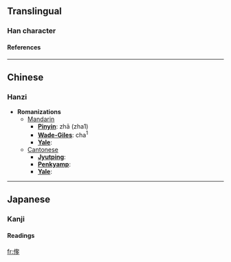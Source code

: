 ==Translingual==
===Han character===
{{Han char|rad=人|as=09|sn=11|four=|canj=人大弓弓 (OKNN)}}
====References====
{{Han ref|kx=0111.170|dkj=00881|dj=0237.140|hdz=10188.100|uh=5067|ud=20583}}
----

==Chinese==
===Hanzi===


* '''Romanizations'''
** [[Mandarin]]
*** '''[[Pinyin]]''': zhā (zha1)
*** '''[[Wade-Giles]]''': cha<sup>1</sup>
*** '''[[Yale]]''': 
**[[Cantonese]]
***'''[[Jyutping]]''':
***'''[[Penkyamp]]''': 
***'''[[Yale]]''': 


----
==Japanese==
===Kanji===
{{ja-kanji|grade=|rs=人09}}
====Readings====
{{ja-readings|on=[[た]] (ta)|kun=[[はる]] (haru)}}




[[fr:偧]]